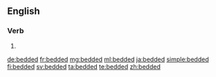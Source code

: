 ==English==

===Verb===
{{head|en|verb form}}

# {{en-past of|bed}}

[[de:bedded]]
[[fr:bedded]]
[[mg:bedded]]
[[ml:bedded]]
[[ja:bedded]]
[[simple:bedded]]
[[fi:bedded]]
[[sv:bedded]]
[[ta:bedded]]
[[te:bedded]]
[[zh:bedded]]